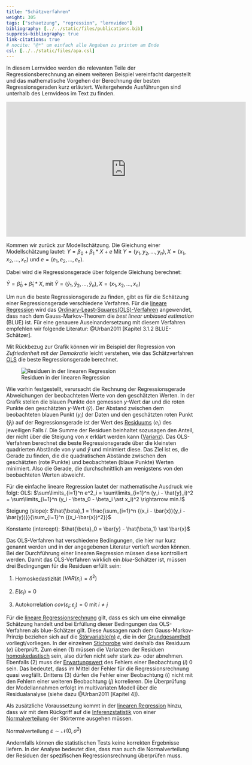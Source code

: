 ```yaml
---
title: "Schätzverfahren"
weight: 305
tags: ["schaetzung", "regression", "lernvideo"]
bibliography: [../../static/files/publications.bib]
suppress-bibliography: true
link-citations: true
# nocite: "@*" um einfach alle Angaben zu printen am Ende
csl: [../../static/files/apa.csl]
---
```

In diesem Lernvideo werden die relevanten Teile der Regressionsberechnung an einem weiteren Beispiel vereinfacht dargestellt und das mathematische Vorgehen der Berechnung der besten Regressionsgeraden kurz erläutert. Weitergehende Ausführungen sind unterhalb des Lernvideos im Text zu finden.

<center>
<iframe src="https://player.vimeo.com/video/506077999?quality=720p&dnt=1" width="640" height="360" frameborder="0" allow="autoplay; fullscreen; picture-in-picture" allowfullscreen referrerpolicy="noreferrer"></iframe>
</center>

Kommen wir zurück zur Modellschätzung. Die Gleichung einer Modellschätzung lautet:
$Y = \beta_0 + \beta_1 \ast X + e$
Mit $Y = (y_1, y_2, ..., y_n), X = (x_1, x_2, ..., x_n)$ und $e=(e_1, e_2, ..., e_n)$.

Dabei wird die Regressionsgerade über folgende Gleichung berechnet:

$\hat{Y} = \hat{\beta}_0 + \hat{\beta}_1 \ast X$, mit $\hat{Y} = (\hat{y}_1, \hat{y}_2, ..., \hat{y}_n), X = (x_1, x_2, ..., x_n)$

Um nun die beste Regressionsgerade zu finden, gibt es für die Schätzung einer Regressionsgerade verschiedene Verfahren. Für die [lineare Regression](../../glossar/lineareregression/index.html) wird das [Ordinary-Least-Squares(OLS)-Verfahren](../../glossar/ols/index.html) angewendet, dass nach dem Gauss-Markov-Theorem die *best linear unbiased estimation* (BLUE) ist. Für eine genauere Auseinandersetzung mit diesem Verfahren empfehlen wir folgende Literatur: @Urban2011 [Kapitel 3.1.2 BLUE-Schätzer].

Mit Rückbezug zur Grafik können wir im Beispiel der Regression von *Zufriedenheit mit der Demokratie* leicht verstehen, wie das Schätzverfahren [OLS](../../glossar/ols/index.html) die beste Regressionsgerade berechnet.

![Residuen in der linearen Regression](../images/regplot2.png)

Wie vorhin festgestellt, verursacht die Rechnung der Regressionsgerade Abweichungen der beobachteten Werte von den geschätzten Werten. In der Grafik stellen die blauen Punkte den gemessen $y$-Wert dar und die roten Punkte den geschätzten $y$-Wert ($\hat{y}$). Der Abstand zwischen dem beobachteten blauen Punkt ($y_i$) der Daten und den geschätzten roten Punkt ($\hat{y}_i$) auf der Regressionsgerade ist der Wert des [Residuums](../../glossar/residuum/index.html) ($e_i$) des jeweiligen Falls $i$. Die Summe der Residuen beinhaltet sozusagen den Anteil, der nicht über die Steigung von $x$ erklärt werden kann ([Varianz](../../glossar/varianz/index.html)). Das OLS-Verfahren berechnet die beste Regressionsgerade über die kleinsten quadrierten Abstände von $y$ und $\hat{y}$ und minimiert diese. Das Ziel ist es, die Gerade zu finden, die die quadratischen Abstände zwischen den geschätzten (rote Punkte) und beobachteten (blaue Punkte) Werten minimiert. Also die Gerade, die durchschnittlich am wenigstens von den beobachteten Werten abweicht.

Für die einfache lineare Regression lautet der mathematische Ausdruck wie folgt:
OLS: $\sum\limits_{i=1}^n e^2_i = \sum\limits_{i=1}^n (y_i - \hat{y}_i)^2 = \sum\limits_{i=1}^n (y_i - \beta_0 - \beta_i \ast x_i)^2 \rightarrow min.!$

Steigung (slope): $\hat{\beta}_1 = \frac{\sum_{i=1}^n {(x_i - \bar{x})(y_i - \bar{y})}}{\sum_{i=1}^n {(x_i-\bar{x})^2}}$

Konstante (intercept): $\hat{\beta}_0 = \bar{y} - \hat{\beta_1} \ast \bar{x}$

Das OLS-Verfahren hat verschiedene Bedingungen, die hier nur kurz genannt werden und in der angegebenen Literatur vertieft werden können. Bei der Durchführung einer linearen Regression müssen diese kontrolliert werden.
Damit das OLS-Verfahren wirklich ein *blue*-Schätzer ist, müssen drei Bedingungen für die Residuen erfüllt sein:

1. Homoskedastizität $(VAR(\varepsilon_i)=\delta^2)$

2. $E(\varepsilon_i )=0$

3. Autokorrelation $cov(\varepsilon_i; \varepsilon_j )=0$ mit $i \neq j$

Für die [lineare Regressionsrechnung](../../glossar/lineareregression/index.html) gilt, dass es sich um eine einmalige Schätzung handelt und bei Erfüllung dieser Bedingungen das OLS-Verfahren als blue-Schätzer gilt. Diese Aussagen nach dem Gauss-Markov-Prinzip beziehen sich auf die [Störvariable(n)](../../glossar/stoervariable/index.html) $\varepsilon$, die in der [Grundgesamtheit](../../glossar/grundgesamtheit/index.html) vorliegt/vorliegen. In der einzelnen [Stichprobe](../../glossar/stichprobe/index.html) wird deshalb das Residuum ($e$) überprüft. Zum einen (1) müssen die Varianzen der Residuen [homoskedastisch](../../glossar/homoskedastizitaet/index.html) sein, also dürfen nicht sehr stark zu- oder abnehmen. Ebenfalls (2) muss der [Erwartungswert](../../glossar/erwartungswert/index.html) des Fehlers einer Beobachtung ($i$) 0 sein. Das bedeutet, dass im Mittel der Fehler für die Regressionsrechnung quasi wegfällt. Drittens (3) dürfen die Fehler einer Beobachtung ($i$) nicht mit den Fehlern einer weiteren Beobachtung ($j$) korrelieren. Die Überprüfung der Modellannahmen erfolgt im multivariaten Modell über die Residualanalyse (siehe dazu @Urban2011 [Kapitel 4]).

Als zusätzliche Voraussetzung kommt in der [linearen Regression](../../glossar/lineareregression/index.html) hinzu, dass wir mit dem Rückgriff auf die [Inferenzstatistik](../../glossar/inferenzstatistik/index.html) von einer [Normalverteilung](../../glossar/normalverteilung/index.html) der Störterme ausgehen müssen.

Normalverteilung $\varepsilon \sim \mathcal{N}(0, \, \sigma^2)$

Andernfalls können die statistischen Tests keine korrekten Ergebnisse liefern. In der Analyse bedeutet dies, dass man auch die Normalverteilung der Residuen der spezifischen Regressionsrechnung überprüfen muss.
